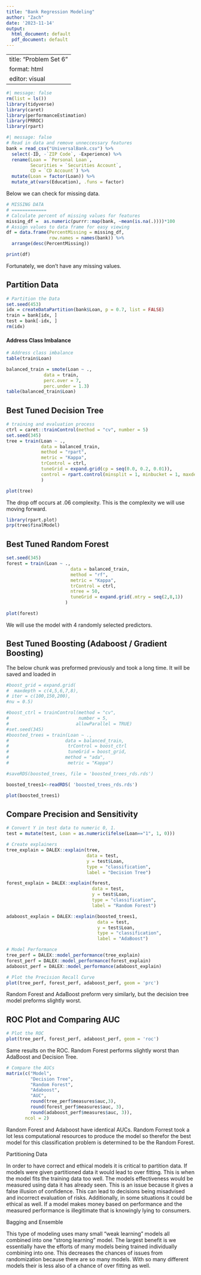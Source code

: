 ```yaml
---
title: "Bank Regression Modeling"
author: "Zach"
date: '2023-11-14'
output:
  html_document: default
  pdf_document: default
---
```


---
title: "Problem Set 6"
format: html
editor: visual
---

```r
#| message: false
rm(list = ls())
library(tidyverse)
library(caret)
library(performanceEstimation)
library(PRROC)
library(rpart)
```

```r
#| message: false
# Read in data and remove unneccessary features
bank = read_csv("UniversalBank.csv") %>%
  select(-ID, -`ZIP Code`, -Experience) %>%
  rename(Loan = `Personal Loan`,
         Securities = `Securities Account`,
         CD = `CD Account`) %>%
  mutate(Loan = factor(Loan)) %>%
  mutate_at(vars(Education), .funs = factor)

```

Below we can check for missing data.

```r
# MISSING DATA
# =============
# Calculate percent of missing values for features
missing_df =  as.numeric(purrr::map(bank, ~mean(is.na(.))))*100
# Assign values to data frame for easy viewing
df = data.frame(PercentMissing = missing_df,
                row.names = names(bank)) %>%
  arrange(desc(PercentMissing))

print(df)
```

Fortunately, we don't have any missing values.

## Partition Data

```r
# Partition the Data
set.seed(453)
idx = createDataPartition(bank$Loan, p = 0.7, list = FALSE)
train = bank[idx, ]
test = bank[-idx, ]
rm(idx)
```

#### Address Class Imbalance

```r
# Address class imbalance
table(train$Loan)
```

```r
balanced_train = smote(Loan ~ .,
              data = train,
              perc.over = 7,
              perc.under = 1.3)
table(balanced_train$Loan)
```

## Best Tuned Decision Tree

```r
# training and evaluation process
ctrl = caret::trainControl(method = "cv", number = 5)
set.seed(345)
tree = train(Loan ~ .,
             data = balanced_train,
             method = "rpart",
             metric = "Kappa",
             trControl = ctrl,
             tuneGrid = expand.grid(cp = seq(0.0, 0.2, 0.01)),
             control = rpart.control(minsplit = 1, minbucket = 1, maxdepth = 8)
             )

plot(tree)
```

The drop off occurs at .06 complexity. This is the complexity we will use moving forward.

```r
library(rpart.plot)
prp(tree$finalModel)
```

## Best Tuned Random Forest

```r
set.seed(345)
forest = train(Loan ~ .,
                        data = balanced_train,
                        method = "rf",
                        metric = "Kappa",
                        trControl = ctrl,
                        ntree = 50,
                        tuneGrid = expand.grid(.mtry = seq(2,8,1))
                      )

plot(forest)
```

We will use the model with 4 randomly selected predictors.

## Best Tuned Boosting (Adaboost / Gradient Boosting)

The below chunk was preformed previously and took a long time. It will be saved and loaded in

```r
#boost_grid = expand.grid(
#  maxdepth = c(4,5,6,7,8),
# iter = c(100,150,200),
#nu = 0.5)

#boost_ctrl = trainControl(method = "cv",
#                          number = 5,
#                         allowParallel = TRUE)
#set.seed(345)
#boosted_trees = train(Loan ~ .,
#                     data = balanced_train,
#                      trControl = boost_ctrl
#                      tuneGrid = boost_grid,
#                     method = "ada",
#                      metric = "Kappa")
```

```r
#saveRDS(boosted_trees, file = 'boosted_trees_rds.rds')
```

```r
boosted_trees1<-readRDS( 'boosted_trees_rds.rds')
```

```r
plot(boosted_trees1)
```

## Compare Precision and Sensitivity

```r
# Convert Y in test data to numeric 0, 1.
test = mutate(test, Loan = as.numeric(ifelse(Loan=="1", 1, 0)))

# Create explainers
tree_explain = DALEX::explain(tree,
                              data = test,
                              y = test$Loan,
                              type = "classification",
                              label = "Decision Tree")

forest_explain = DALEX::explain(forest,
                                data = test,
                                y = test$Loan,
                                type = "classification",
                                label = "Random Forest")

adaboost_explain = DALEX::explain(boosted_trees1,
                                  data = test,
                                  y = test$Loan,
                                  type = "classification",
                                  label = "AdaBoost")
```

```r
# Model Performance
tree_perf = DALEX::model_performance(tree_explain)
forest_perf = DALEX::model_performance(forest_explain)
adaboost_perf = DALEX::model_performance(adaboost_explain)

# Plot the Precision Recall Curve
plot(tree_perf, forest_perf, adaboost_perf, geom = 'prc')
```

Random Forest and AdaBoost preform very similarly, but the decision tree model preforms slightly worst.

## ROC Plot and Comparing AUC

```r
# Plot the ROC
plot(tree_perf, forest_perf, adaboost_perf, geom = 'roc')
```

Same results on the ROC. Random Forest performs slightly worst than AdaBoost and Decision Tree.

```r
# Compare the AUCs
matrix(c("Model",
         "Decision Tree", 
         "Random Forest",
         "Adaboost", 
         "AUC",
         round(tree_perf$measures$auc,3),
         round(forest_perf$measures$auc, 3),
         round(adaboost_perf$measures$auc, 3)),
       ncol = 2)
```

Random Forest and Adaboost have identical AUCs. Random Forrest took a lot less computational resources to produce the model so therefor the best model for this classification problem is determined to be the Random Forest.

Partitioning Data

In order to have correct and ethical models it is critical to partition data. If models were given partitioned data it would lead to over fitting. This is when the model fits the training data too well. The models effectiveness would be measured using data it has already seen. This is an issue because it gives a false illusion of confidence. This can lead to decisions being misadvised and incorrect evaluation of risks. Additionally, in some situations it could be ethical as well. If a model makes money based on performance and the measured performance is illegitimate that is knowingly lying to consumers.

Bagging and Ensemble

This type of modeling uses many small "weak learning" models all combined into one "strong learning" model. The largest benefit is we essentially have the efforts of many models being trained individually combining into one. This decreases the chances of issues from randomization because there are so many models. With so many different models their is less also of a chance of over fitting as well.
